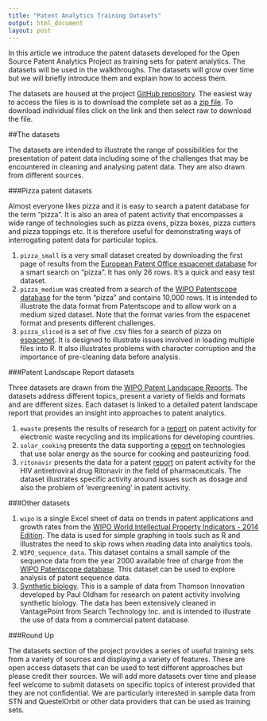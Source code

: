 ```yaml
---
title: "Patent Analytics Training Datasets"
output: html_document
layout: post
---
```


In this article we introduce the patent datasets developed for the Open Source Patent Analytics Project as training sets for patent analytics. The datasets will be used in the walkthroughs. The datasets will grow over time but we will briefly introduce them and explain how to access them. 

The datasets are housed at the project [GitHub repository](https://github.com/poldham/opensource-patent-analytics/tree/master/2_datasets). The easiest way to access the files is is to download the complete set as a [zip file](https://github.com/poldham/opensource-patent-analytics/blob/master/2_datasets/datasets.zip?raw=true). To download individual files click on the link and then select raw to download the file.

##The datasets

The datasets are intended to illustrate the range of possibilities for the presentation of patent data including some of the challenges that may be encountered in cleaning and analysing patent data. They are also drawn from different sources.

###Pizza patent datasets

Almost everyone likes pizza and it is easy to search a patent database for the term "pizza". It is also an area of patent activity that encompasses a wide range of technologies such as pizza ovens, pizza boxes, pizza cutters and pizza toppings etc. It is therefore useful for demonstrating ways of interrogating patent data for particular topics.  

1. `pizza_small` is a very small dataset created by downloading the first page of results from the [European Patent Office espacenet database](http://worldwide.espacenet.com/?locale=en_EP) for a smart search on "pizza". It has only 26 rows. It's a quick and easy test dataset. 
2. `pizza_medium` was created from a search of the [WIPO Patentscope database](http://www.wipo.int/patentscope/en/) for the term "pizza" and contains 10,000 rows. It is intended to illustrate the data format from Patentscope and to allow work on a medium sized dataset. Note that the format varies from the espacenet format and presents different challenges. 
3. `pizza_sliced` is a set of five .csv files for a search of pizza on [espacenet](http://worldwide.espacenet.com/searchResults?ST=singleline&locale=en_EP&submitted=true&DB=worldwide.espacenet.com&query=pizza&Submit=Search). It is designed to illustrate issues involved in loading multiple files into R. It also illustrates problems with character corruption and the importance of pre-cleaning data before analysis.

###Patent Landscape Report datasets

Three datasets are drawn from the [WIPO Patent Landscape Reports](http://www.wipo.int/patentscope/en/programs/patent_landscapes/). The datasets address different topics, present a variety of fields and formats and are different sizes. Each dataset is linked to a detailed patent landscape report that provides an insight into approaches to patent analytics.

1. `ewaste` presents the results of research for a [report](http://www.wipo.int/patentscope/en/programs/patent_landscapes/reports/ewaste.html) on patent activity for electronic waste recycling and its implications for developing countries. 
2. `solar_cooking` presents the data supporting a [report](http://www.wipo.int/patentscope/en/programs/patent_landscapes/reports/solar_cooking.html) on technologies that use solar energy as the source for cooking and pasteurizing food. 
3. `ritonavir` presents the data for a patent [report](http://www.wipo.int/patentscope/en/programs/patent_landscapes/reports/ritonavir.html) on patent activity for the HIV antiretroviral drug Ritonavir in the field of pharmaceuticals. The dataset illustrates specific activity around issues such as dosage and also the problem of 'evergreening' in patent activity. 

###Other datasets

1. `wipo` is a single Excel sheet of data on trends in patent applications and growth rates from the [WIPO World Intellectual Property Indicators - 2014 Edition](http://www.wipo.int/ipstats/en/wipi/). The data is used for simple graphing in tools such as R and illustrates the need to skip rows when reading data into analytics tools.
2. `WIPO_sequence_data`. This dataset contains a small sample of the sequence data from the year 2000 available free of charge from the [WIPO Patentscope database](https://patentscope.wipo.int/search/en/sequences.jsf ). This dataset can be used to explore analysis of patent sequence data. 
3. [Synthetic biology](https://github.com/poldham/opensource-patent-analytics/tree/master/2_datasets/synbio_patents). This is a sample of data from Thomson Innovation developed by Paul Oldham for research on patent activity involving synthetic biology. The data has been extensively cleaned in VantagePoint from Search Technology Inc. and is intended to illustrate the use of data from a commercial patent database. 

###Round Up

The datasets section of the project provides a series of useful training sets from a variety of sources and displaying a variety of features. These are open access datasets that can be used to test different approaches but please credit their sources. We will add more datasets over time and please feel welcome to submit datasets on specific topics of interest provided that they are not confidential. We are particularly interested in sample data from STN and QuestelOrbit or other data providers that can be used as training sets. 
